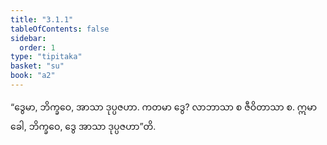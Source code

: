 ```yaml
---
title: "3.1.1"
tableOfContents: false
sidebar:
  order: 1
type: "tipitaka"
basket: "su"
book: "a2"
---
```



<DynamicBreadcrumb />

<Division number="119" book="a2">

<Paragraph number="204" book="a2">
“ဒွေမာ, ဘိက္ခဝေ, အာသာ ဒုပ္ပဇဟာ. ကတမာ ဒွေ? လာဘာသာ စ ဇီဝိတာသာ စ. ဣမာ ခေါ, ဘိက္ခဝေ, ဒွေ အာသာ ဒုပ္ပဇဟာ”တိ.
</Paragraph>
</Division>
